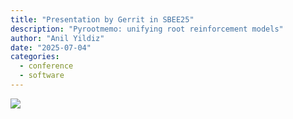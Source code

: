 ```yaml
---
title: "Presentation by Gerrit in SBEE25"
description: "Pyrootmemo: unifying root reinforcement models"
author: "Anil Yildiz"
date: "2025-07-04"
categories:
  - conference
  - software
---
```




![](../images/gjm_sbee25.jpg)

